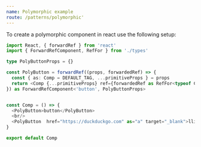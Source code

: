 ```yaml
---
name: Polymorphic example
route: /patterns/polymorphic'
---
```


To create a polymorphic component in react use the following setup:
 
```typescript noRender startExpanded
import React, { forwardRef } from 'react'
import { ForwardRefComponent, RefFor } from './types'

type PolyButtonProps = {}

const PolyButton = forwardRef((props, forwardedRef) => {
  const { as: Comp = DEFAULT_TAG, ...primitiveProps } = props
  return <Comp {...primitiveProps} ref={forwardedRef as RefFor<typeof Comp>} />
}) as ForwardRefComponent<'button', PolyButtonProps>


const Comp = () => {
  <PolyButton>button</PolyButton>
  <br/>
  <PolyButton  href="https://duckduckgo.com" as="a" target="_blank">llink</PolyButton>
} 

export default Comp
```
